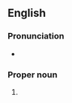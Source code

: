 {{also|manu|Manu|ma nữ}}
==English==

===Pronunciation===
* {{IPA|/mæn ju/|lang=en}}{{attn|en|stress pattern? primary on both?}}

===Proper noun===
{{en-proper noun}}

# {{short form of|{{w|Manchester United F.C.|Manchester United Football Club}}|lang=en}}